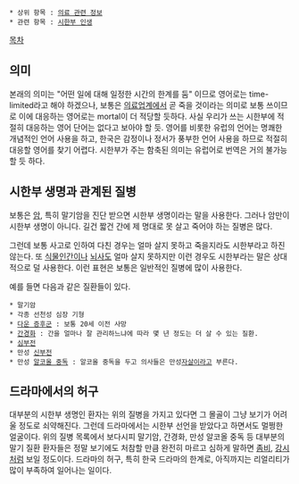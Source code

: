  * 상위 항목 : [[의료 관련 정보]]
 * 관련 항목 : [[시한부 인생]]

[[목차]]

== 의미 ==
본래의 의미는 "어떤 일에 대해 일정한 시간의 한계를 둠" 이므로 영어로는 time-limited라고 해야 하겠으나, 보통은 [[의료 관련 정보|의료업계에서]] 곧 죽을 것이라는 의미로 보통 쓰이므로 이에 대응하는 영어로는 mortal이 더 적당할 듯하다. 사실 우리가 쓰는 시한부에 적절히 대응하는 영어 단어는 없다고 보아야 할 듯. 영어를 비롯한 유럽의 언어는 명쾌한 개념적인 언어 사용을 하고, 한국은 감정이나 정서가 풍부한 언어 사용을 하므로 적절히 대응할 영어를 찾기 어렵다. 시한부가 주는 함축된 의미는 유럽어로 번역은 거의 불가능할 듯 하다.

== 시한부 생명과 관계된 질병 ==
보통은 [[암]], 특히 말기암을 진단 받으면 시한부 생명이라는 말을 사용한다. 그러나 암만이 시한부 생명이 아니다. 길건 짧건 간에 제 명대로 못 살고 죽어야 하는 질병은 많다.

그런데 보통 사고로 인하여 다친 경우는 얼마 살지 못하고 죽을지라도 시한부라고 하진 않는다. 또 [[식물인간]]이나 [[뇌사]]도 얼마 살지 못하지만 이런 경우도 시한부라는 말은 상대적으로 덜 사용한다. 이런 표현은 보통은 일반적인 질병에 많이 사용한다.

예를 들면 다음과 같은 질환들이 있다.

 * 말기암
 * 각종 선천성 심장 기형
 * [[다운 증후군]] : 보통 20세 이전 사망
 * [[간경화]] : 간을 얼마나 잘 관리하느냐에 따라 몇 년 정도는 더 살 수 있는 질환.
 * [[심부전]]
 * 만성 [[신부전]]
 * 만성 [[알코올 중독]] : 알코올 중독을 두고 의사들은 만성[[자살]]이라고 부른다. 

== 드라마에서의 허구 ==
대부분의 시한부 생명인 환자는 위의 질병을 가지고 있다면 그 몰골이 그냥 보기가 어려울 정도로 쇠약해진다. 그런데 드라마에서는 시한부 선언을 받았다고 하면서도 멀쩡한 얼굴이다. 위의 질병 목록에서 보다시피 말기암, 간경화, 만성 알코올 중독 등 대부분의 말기 질환 환자들은 정말 보기에도 처참할 만큼 완전히 마르고 심하게 말하면 [[좀비]], [[강시]]처럼 보일 정도이다. 드라마의 허구, 특히 한국 드라마의 한계로, 아직까지는 리얼리티가 많이 부족하여 일어나는 일이다. 

